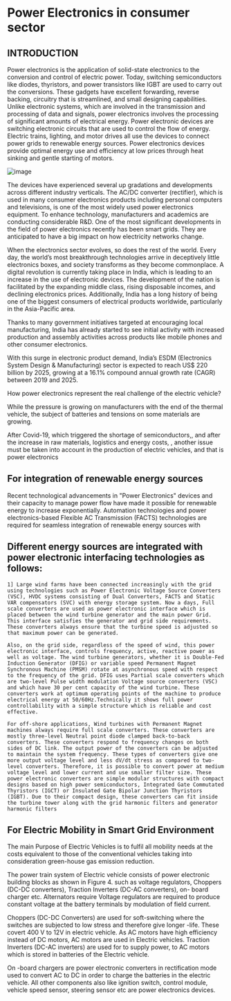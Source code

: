 # Power Electronics in consumer sector

## INTRODUCTION

Power electronics is the application of solid-state electronics to the conversion and control of electric power. Today, switching semiconductors like diodes, thyristors, and power transistors like IGBT are used to carry out the conversions. These gadgets have excellent forwarding, reverse backing, circuitry that is streamlined, and small designing capabilities. Unlike electronic systems, which are involved in the transmission and processing of data and signals, power electronics involves the processing of significant amounts of electrical energy. Power electronic devices are switching electronic circuits that are used to control the flow of energy. Electric trains, lighting, and motor drives all use the devices to connect power grids to renewable energy sources. Power electronics devices provide optimal energy use and efficiency at low prices through heat sinking and gentle starting of motors.

![image](https://github.com/Samael3003/nextjs-docs/blob/main/images/Screenshot%20from%202022-12-08%2009-15-59.png)

The devices have experienced several up gradations and developments across different industry verticals. The AC/DC converter (rectifier), which is used in many consumer electronics products including personal computers and televisions, is one of the most widely used power electronics equipment. To enhance technology, manufacturers and academics are conducting considerable R&D. One of the most significant developments in the field of power electronics recently has been smart grids. They are anticipated to have a big impact on how electricity networks change.

When the electronics sector evolves, so does the rest of the world. Every day, the world’s most breakthrough technologies arrive in deceptively little electronics boxes, and society transforms as they become commonplace. A digital revolution is currently taking place in India, which is leading to an increase in the use of electronic devices. The development of the nation is facilitated by the expanding middle class, rising disposable incomes, and declining electronics prices. Additionally, India has a long history of being one of the biggest consumers of electrical products worldwide, particularly in the Asia-Pacific area.

Thanks to many government initiatives targeted at encouraging local manufacturing, India has already started to see initial activity with increased production and assembly activities across products like mobile phones and other consumer electronics.

With this surge in electronic product demand, India’s ESDM (Electronics System Design & Manufacturing) sector is expected to reach US$ 220 billion by 2025, growing at a 16.1% compound annual growth rate (CAGR) between 2019 and 2025.

How power electronics represent the real challenge of the electric vehicle?

While the pressure is growing on manufacturers with the end of the thermal vehicle, the subject of batteries and tensions on some materials are growing.

After Covid-19, which triggered the shortage of semiconductors,, and after the increase in raw materials, logistics and energy costs, , another issue must be taken into account in the production of electric vehicles, and that is power electronics

## For integration of renewable energy sources

Recent technological advancements in "Power Electronics" devices and their capacity to manage power flow have made it possible for renewable energy to increase exponentially. Automation technologies and power electronics-based Flexible AC Transmission (FACTS) technologies are required for seamless integration of renewable energy sources with

## Different energy sources are integrated with power electronic interfacing technologies as follows:

    1] Large wind farms have been connected increasingly with the grid using technologies such as Power Electronic Voltage Source Converters (VSC), HVDC systems consisting of Dual Converters, FACTS and Static VAR compensators (SVC) with energy storage system. Now a days, Full scale converters are used as power electronic interface which is placed between the wind turbine generator and the main power Grid. This interface satisfies the generator and grid side requirements. These converters always ensure that the turbine speed is adjusted so that maximum power can be generated. 
    
    Also, on the grid side, regardless of the speed of wind, this power electronic interface, controls frequency, active, reactive power as well as voltage. The wind turbine generators, whether it is Double-Fed Induction Generator (DFIG) or variable speed Permanent Magnet Synchronous Machine (PMSM) rotate at asynchronous speed with respect to the frequency of the grid. DFIG uses Partial scale converters which are two-level Pulse width modulation Voltage source converters (VSC) and which have 30 per cent capacity of the wind turbine. These converters work at optimum operating points of the machine to produce electrical energy at 50/60Hz.Technically it shows full power controllability with a simple structure which is reliable and cost effective.  
    
    For off-shore applications, Wind turbines with Permanent Magnet machines always require full scale converters. These converters are mostly three-level Neutral point diode clamped back-to-back converters. These converters respond to frequency changes on both sides of DC link. The output power of the converters can be adjusted to maintain the system frequency. These types of converters give one more output voltage level and less dV/dt stress as compared to two-level converters. Therefore, it is possible to convert power at medium voltage level and lower current and use smaller filter size. These power electronic converters are simple modular structures with compact designs based on high power semiconductors, Integrated Gate Commutated Thyristors (IGCT) or Insulated Gate Bipolar Junction Thyristors (IGBT). Due to their compact design, these converters can fit inside the turbine tower along with the grid harmonic filters and generator harmonic filters


## For Electric Mobility in Smart Grid Environment

The main Purpose of Electric Vehicles is to fulfil all mobility needs at the costs equivalent to those of the conventional vehicles taking into consideration green-house gas emission reduction. 

The power train system of Electric vehicle consists of power electronic building blocks as shown in Figure 4. such as voltage regulators, Choppers (DC-DC converters), Traction Inverters (DC-AC converters), on- board charger etc. Alternators require Voltage regulators are required to produce constant voltage at the battery terminals by modulation of field current. 

Choppers (DC-DC Converters) are used for soft-switching where the switches are subjected to low stress and therefore give longer -life. These covert 400 V to 12V in electric vehicle. As AC motors have high efficiency instead of DC motors, AC motors are used in Electric vehicles. Traction Inverters (DC-AC inverters) are used for to supply power, to AC motors which is stored in batteries of the Electric vehicle. 

On -board chargers are power electronic converters in rectification mode used to convert AC to DC in order to charge the batteries in the electric vehicle. All other components also like ignition switch, control module, vehicle speed sensor, steering sensor etc are power electronics devices.

